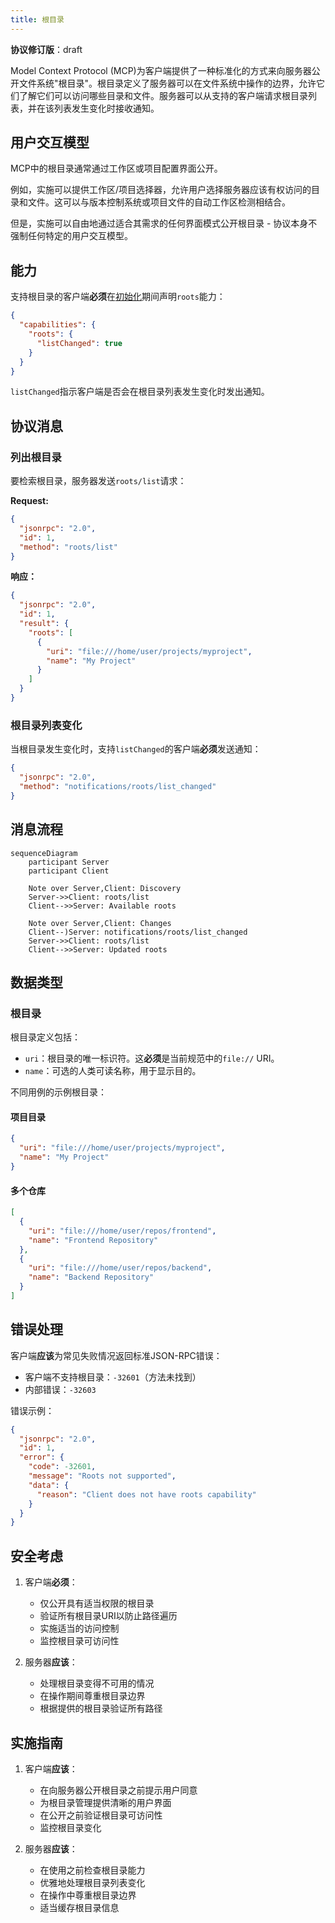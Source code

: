 ```yaml
---
title: 根目录
---
```


<div id="enable-section-numbers" />

<Info>**协议修订版**：draft</Info>

Model Context Protocol (MCP)为客户端提供了一种标准化的方式来向服务器公开文件系统"根目录"。根目录定义了服务器可以在文件系统中操作的边界，允许它们了解它们可以访问哪些目录和文件。服务器可以从支持的客户端请求根目录列表，并在该列表发生变化时接收通知。

## 用户交互模型

MCP中的根目录通常通过工作区或项目配置界面公开。

例如，实施可以提供工作区/项目选择器，允许用户选择服务器应该有权访问的目录和文件。这可以与版本控制系统或项目文件的自动工作区检测相结合。

但是，实施可以自由地通过适合其需求的任何界面模式公开根目录 - 协议本身不强制任何特定的用户交互模型。

## 能力

支持根目录的客户端**必须**在[初始化](/specification/draft/basic/lifecycle#initialization)期间声明`roots`能力：

```json
{
  "capabilities": {
    "roots": {
      "listChanged": true
    }
  }
}
```

`listChanged`指示客户端是否会在根目录列表发生变化时发出通知。

## 协议消息

### 列出根目录

要检索根目录，服务器发送`roots/list`请求：

**Request:**

```json
{
  "jsonrpc": "2.0",
  "id": 1,
  "method": "roots/list"
}
```

**响应：**

```json
{
  "jsonrpc": "2.0",
  "id": 1,
  "result": {
    "roots": [
      {
        "uri": "file:///home/user/projects/myproject",
        "name": "My Project"
      }
    ]
  }
}
```

### 根目录列表变化

当根目录发生变化时，支持`listChanged`的客户端**必须**发送通知：

```json
{
  "jsonrpc": "2.0",
  "method": "notifications/roots/list_changed"
}
```

## 消息流程

```mermaid
sequenceDiagram
    participant Server
    participant Client

    Note over Server,Client: Discovery
    Server->>Client: roots/list
    Client-->>Server: Available roots

    Note over Server,Client: Changes
    Client--)Server: notifications/roots/list_changed
    Server->>Client: roots/list
    Client-->>Server: Updated roots
```

## 数据类型

### 根目录

根目录定义包括：

- `uri`：根目录的唯一标识符。这**必须**是当前规范中的`file://` URI。
- `name`：可选的人类可读名称，用于显示目的。

不同用例的示例根目录：

#### 项目目录

```json
{
  "uri": "file:///home/user/projects/myproject",
  "name": "My Project"
}
```

#### 多个仓库

```json
[
  {
    "uri": "file:///home/user/repos/frontend",
    "name": "Frontend Repository"
  },
  {
    "uri": "file:///home/user/repos/backend",
    "name": "Backend Repository"
  }
]
```

## 错误处理

客户端**应该**为常见失败情况返回标准JSON-RPC错误：

- 客户端不支持根目录：`-32601`（方法未找到）
- 内部错误：`-32603`

错误示例：

```json
{
  "jsonrpc": "2.0",
  "id": 1,
  "error": {
    "code": -32601,
    "message": "Roots not supported",
    "data": {
      "reason": "Client does not have roots capability"
    }
  }
}
```

## 安全考虑

1. 客户端**必须**：
   - 仅公开具有适当权限的根目录
   - 验证所有根目录URI以防止路径遍历
   - 实施适当的访问控制
   - 监控根目录可访问性

2. 服务器**应该**：
   - 处理根目录变得不可用的情况
   - 在操作期间尊重根目录边界
   - 根据提供的根目录验证所有路径

## 实施指南

1. 客户端**应该**：
   - 在向服务器公开根目录之前提示用户同意
   - 为根目录管理提供清晰的用户界面
   - 在公开之前验证根目录可访问性
   - 监控根目录变化

2. 服务器**应该**：
   - 在使用之前检查根目录能力
   - 优雅地处理根目录列表变化
   - 在操作中尊重根目录边界
   - 适当缓存根目录信息
